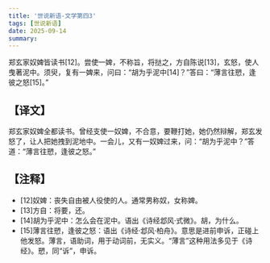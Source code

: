 ```yaml
---
title: '世说新语-文学第四3'
tags: [世说新语]
date: 2025-09-14
summary: 
---
```


郑玄家奴婢皆读书[12]。尝使一婢，不称旨，将挞之，方自陈说[13]，玄怒，使人曳著泥中。须臾，复有一婢来，问曰：“胡为乎泥中[14]？”答曰：“薄言往愬，逢彼之怒[15]。”

## 【译文】

郑玄家奴婢全都读书。曾经支使一奴婢，不合意，要鞭打她，她仍然辩解，郑玄发怒了，让人把她拽到泥地中。一会儿，又有一奴婢过来，问：“胡为乎泥中？”答道：“薄言往愬，逢彼之怒。”

## 【注释】

- [12]奴婢：丧失自由被人役使的人。通常男称奴，女称婢。
- [13]方自：将要，还。
- [14]胡为乎泥中：怎么会在泥中。语出《诗经邶风·式微》。胡，为什么。
- [15]薄言往愬，逢彼之怒：语出《诗经·邶风·柏舟》。意思是进前申诉，正碰上他发怒。薄言，语助词，用于动词前，无实义。“薄言”这种用法多见于《诗经》。愬，同“诉”，申诉。
